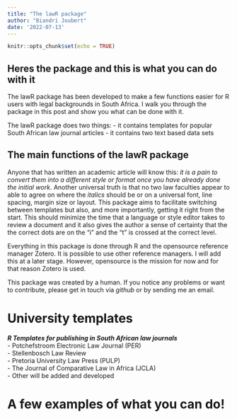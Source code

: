 ```yaml
---
title: "The lawR package"
author: "Biandri Joubert"
date: '2022-07-13'
---
```


```r
knitr::opts_chunk$set(echo = TRUE)
```

## Heres the package and this is what you can do with it

The lawR package has been developed to make a few functions easier for R users with legal backgrounds in South Africa. I walk you through the package in this post and show you what can be done with it. 

The lawR package does two things: 
- it contains templates for popular South African law journal articles 
- it contains two text based data sets

## The main functions of the lawR package

Anyone that has written an academic article will know this: _it is a pain to convert them into a different style or format once you have already done the initial work_. Another universal truth is that no two law faculties appear to able to agree on where the _italics_ should be or on a universal font, line spacing, margin size or layout. This package aims to facilitate switching between templates but also, and more importantly, getting it right from the start. This should minimize the time that a language or style editor takes to review a document and it also gives the author a sense of certainty that the the correct dots are on the "i" and the "t" is crossed at the correct level. 
 
Everything in this package is done through R and the opensource reference manager Zotero. It is possible to use other reference managers. I will add this at a later stage. However, opensource is the mission for now and for that reason Zotero is used. 

This package was created by a human. If you notice any problems or want to contribute, please get in touch via _github_ or by sending me an email. 

# University templates

_**R Templates for publishing in South African law journals**_  
- Potchefstroom Electronic Law Journal (PER)  
- Stellenbosch Law Review  
- Pretoria University Law Press (PULP)  
- The Journal of Comparative Law in Africa (JCLA)  
- Other will be added and developed  

# A few examples of what you can do!


